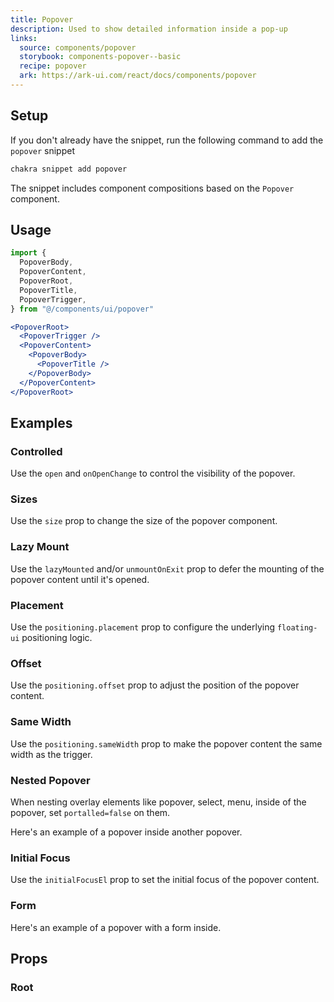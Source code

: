 ```yaml
---
title: Popover
description: Used to show detailed information inside a pop-up
links:
  source: components/popover
  storybook: components-popover--basic
  recipe: popover
  ark: https://ark-ui.com/react/docs/components/popover
---
```


<ExampleTabs name="popover-basic" />

## Setup

If you don't already have the snippet, run the following command to add the
`popover` snippet

```sh
chakra snippet add popover
```

The snippet includes component compositions based on the `Popover` component.

## Usage

```jsx
import {
  PopoverBody,
  PopoverContent,
  PopoverRoot,
  PopoverTitle,
  PopoverTrigger,
} from "@/components/ui/popover"
```

```jsx
<PopoverRoot>
  <PopoverTrigger />
  <PopoverContent>
    <PopoverBody>
      <PopoverTitle />
    </PopoverBody>
  </PopoverContent>
</PopoverRoot>
```

## Examples

### Controlled

Use the `open` and `onOpenChange` to control the visibility of the popover.

<ExampleTabs name="popover-controlled" />

### Sizes

Use the `size` prop to change the size of the popover component.

<ExampleTabs name="popover-with-sizes" />

### Lazy Mount

Use the `lazyMounted` and/or `unmountOnExit` prop to defer the mounting of the
popover content until it's opened.

<ExampleTabs name="popover-lazy-mounted" />

### Placement

Use the `positioning.placement` prop to configure the underlying `floating-ui`
positioning logic.

<ExampleTabs name="popover-with-placement" />

### Offset

Use the `positioning.offset` prop to adjust the position of the popover content.

<ExampleTabs name="popover-with-offset" />

### Same Width

Use the `positioning.sameWidth` prop to make the popover content the same width
as the trigger.

<ExampleTabs name="popover-with-same-width" />

### Nested Popover

When nesting overlay elements like popover, select, menu, inside of the popover,
set `portalled=false` on them.

Here's an example of a popover inside another popover.

<ExampleTabs name="popover-nested" />

### Initial Focus

Use the `initialFocusEl` prop to set the initial focus of the popover content.

<ExampleTabs name="popover-with-initial-focus" />

### Form

Here's an example of a popover with a form inside.

<ExampleTabs name="popover-with-form" />

## Props

### Root

<PropTable component="Popover" part="Root" />
